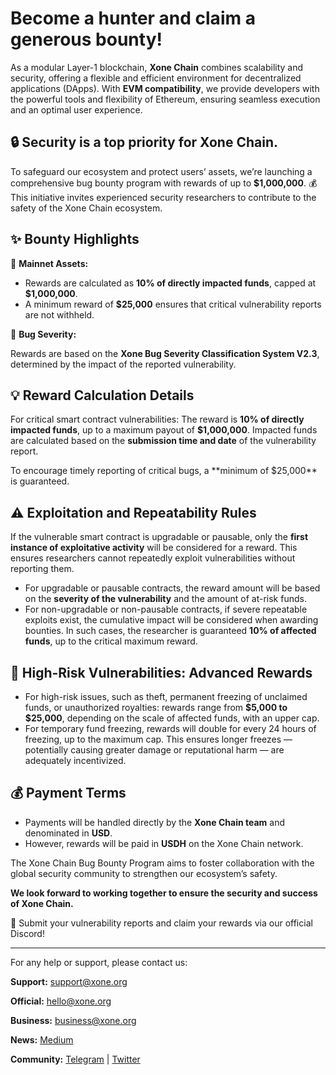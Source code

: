 
# Become a hunter and claim a generous bounty!

As a modular Layer-1 blockchain, **Xone Chain** combines scalability and security, offering a flexible and efficient environment for decentralized applications (DApps). With **EVM compatibility**, we provide developers with the powerful tools and flexibility of Ethereum, ensuring seamless execution and an optimal user experience.

## 🔒 Security is a top priority for Xone Chain.

To safeguard our ecosystem and protect users’ assets, we’re launching a comprehensive bug bounty program with rewards of up to **$1,000,000**. 💰 This initiative invites experienced security researchers to contribute to the safety of the Xone Chain ecosystem.

## ✨ Bounty Highlights

🔹 **Mainnet Assets:**

- Rewards are calculated as **10% of directly impacted funds**, capped at **$1,000,000**.
- A minimum reward of **$25,000** ensures that critical vulnerability reports are not withheld.

🔹 **Bug Severity:**

Rewards are based on the **Xone Bug Severity Classification System V2.3**, determined by the impact of the reported vulnerability.

## 💡 Reward Calculation Details

For critical smart contract vulnerabilities: The reward is **10% of directly impacted funds**, up to a maximum payout of **$1,000,000**. Impacted funds are calculated based on the **submission time and date** of the vulnerability report.

<Callout type="warning" emoji="⚠️">
  To encourage timely reporting of critical bugs, a **minimum of $25,000** is guaranteed.
</Callout>

## ⚠️ Exploitation and Repeatability Rules

If the vulnerable smart contract is upgradable or pausable, only the **first instance of exploitative activity** will be considered for a reward. This ensures researchers cannot repeatedly exploit vulnerabilities without reporting them.

- For upgradable or pausable contracts, the reward amount will be based on the **severity of the vulnerability** and the amount of at-risk funds.
- For non-upgradable or non-pausable contracts, if severe repeatable exploits exist, the cumulative impact will be considered when awarding bounties. In such cases, the researcher is guaranteed **10% of affected funds**, up to the critical maximum reward.

## 🌟 High-Risk Vulnerabilities: Advanced Rewards

- For high-risk issues, such as theft, permanent freezing of unclaimed funds, or unauthorized royalties: rewards range from **$5,000 to $25,000**, depending on the scale of affected funds, with an upper cap.
- For temporary fund freezing, rewards will double for every 24 hours of freezing, up to the maximum cap. This ensures longer freezes — potentially causing greater damage or reputational harm — are adequately incentivized.

## 💰 Payment Terms

- Payments will be handled directly by the **Xone Chain team** and denominated in **USD**.
- However, rewards will be paid in **USDH** on the Xone Chain network.

The Xone Chain Bug Bounty Program aims to foster collaboration with the global security community to strengthen our ecosystem’s safety.

**We look forward to working together to ensure the security and success of Xone Chain.**

📢 Submit your vulnerability reports and claim your rewards via our official <Link className='text-primaryHue' isExternal showAnchorIcon href="https://discord.gg/TykpCEbY">Discord</Link>!

---

For any help or support, please contact us:

**Support:** [support@xone.org](mailto:support@xone.org)

**Official:** [hello@xone.org](mailto:hello@xone.org)

**Business:** [business@xone.org](mailto:business@xone.org)

**News:** [Medium](https://medium.com/@xone\_chain)

**Community:** [Telegram](https://t.me/Xone\_Group) | [Twitter](https://x.com/xone\_chain)